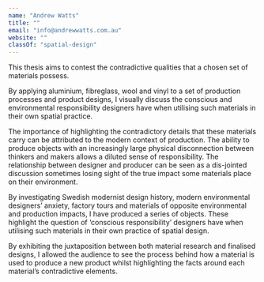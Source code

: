 ```yaml
---
name: "Andrew Watts"
title: ""
email: "info@andrewwatts.com.au"
website: ""
classOf: "spatial-design"
---
```










This thesis aims to contest the contradictive qualities that a chosen set of materials possess.

By applying aluminium, fibreglass, wool and vinyl to a set of production processes and product designs, I visually discuss the conscious and environmental responsibility designers have when utilising such materials in their own spatial practice.

The importance of highlighting the contradictory details that these materials carry can be attributed to the modern context of production. The ability to produce objects with an increasingly large physical disconnection between thinkers and makers allows a diluted sense of responsibility. The relationship between designer and producer can be seen as a dis-jointed discussion sometimes losing sight of the true impact some materials place on their environment.

By investigating Swedish modernist design history, modern environmental designers’ anxiety, factory tours and materials of opposite environmental and production impacts, I have produced a series of objects. These highlight the question of ‘conscious responsibility’ designers have when utilising such materials in their own practice of spatial design.

By exhibiting the juxtaposition between both material research and finalised designs, I allowed the audience to see the process behind how a material is used to produce a new product whilst highlighting the facts around each material’s contradictive elements.

<ImageZoom 
  preview={preview31}
  zoom={zoom31}
  caption="Degree Exhibition. Lounge Chair (Gel coated fibreglass shell with wool tufted upholstery) <br> Photo: Andrew Watts"
/>

<ImageZoom 
  preview={preview32}
  zoom={zoom32}
  caption="Degree Exhibition <br> Photo: Andrew Watts"
/>

<ImageZoom 
  preview={preview33}
  zoom={zoom33}
  caption="Degree Exhibition. Material Tests and investigations <br> Photo: Andrew Watts"
/>

<ImageZoom 
  preview={preview34}
  zoom={zoom34}
  caption="Degree Exhibition. Lounge Chair (Gel coated fibreglass shell with wool tufted upholstery) <br> Photo: Andrew Watts"
/>

<ImageZoom 
  preview={preview35}
  zoom={zoom35}
  caption="Degree Exhibition. Lounge Chair, Raw lounge and vinyl side table <br> Photo: Andrew Watts"
/>

<ImageZoom 
  preview={preview36}
  zoom={zoom36}
  caption="Degree Exhibition. Vinyl side tables <br> Photo: Andrew Watts"
/>